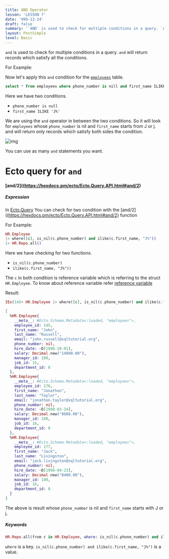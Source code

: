 ```yaml
---
title: AND Operator
lesson: 'LESSON 7'
date: '999-12-24'
draft: false
summary: '`AND` is used to check for multiple conditions in a query. `AND` will return records which satisfy all the conditions.'
layout: PostSimple
level: Basic
---
```


`and` is used to check for multiple conditions in a query. `and` will return records which satisfy all the conditions.

For Example:

Now let's apply this `and` condition for the [`employees`](01.%20Introduction) table.

``` SQL
select * from employees where phone_number is nill and first_name ILIKE 'J%';
```

Here we have two conditions. 

- `phone_number is null`
- `first_name ILIKE 'J%'`

We are using the `and` operator in between the two conditions. So it will look for `employees` whose `phone_number` is nil and `first_name` starts from J or j.  and will return only records which satisfy both sides the condition.

![img](/static/images/Pastedimage20231104154938.png)

You can use as many `and` statements you want.

# Ecto query for `and`

#### [and/2]((https://hexdocs.pm/ecto/Ecto.Query.API.html#and/2)
##### Expression

In [Ecto.Query](https://hexdocs.pm/ecto/Ecto.Query.html) You can check for two condition with the [and/2]((https://hexdocs.pm/ecto/Ecto.Query.API.html#and/2) function

For Example:

``` Elixir
HR.Employee 
|> where([c], is_nil(c.phone_number) and ilike(c.first_name, "J%"))  
|> HR.Repo.all()
```


Here we have checking for two functions. 

-  `is_nil(c.phone_number)` 
- `ilike(c.first_name, "J%"))`

The `c` in both condition is reference variable which is referring to the struct `HR.Employee`.    To know about reference variable refer [reference variable](02.%20Aliases%20in%20Ecto) 

Result:

``` Elixir
IEx(14)> HR.Employee |> where([c], is_nil(c.phone_number) and ilike(c.first_name, "J%")) |> HR.Repo.all()            

[
  %HR.Employee{
    __meta__: #Ecto.Schema.Metadata<:loaded, "employees">,
    employee_id: 145,
    first_name: "John",
    last_name: "Russell",
    email: "john.russell@sqltutorial.org",
    phone_number: nil,
    hire_date: ~D[1996-10-01],
    salary: Decimal.new("14000.00"),
    manager_id: 100,
    job_id: 15,
    department_id: 8
  },
  %HR.Employee{
    __meta__: #Ecto.Schema.Metadata<:loaded, "employees">,
    employee_id: 176,
    first_name: "Jonathon",
    last_name: "Taylor",
    email: "jonathon.taylor@sqltutorial.org",
    phone_number: nil,
    hire_date: ~D[1998-03-24],
    salary: Decimal.new("8600.00"),
    manager_id: 100,
    job_id: 16,
    department_id: 8
  },
  %HR.Employee{
    __meta__: #Ecto.Schema.Metadata<:loaded, "employees">,
    employee_id: 177,
    first_name: "Jack",
    last_name: "Livingston",
    email: "jack.livingston@sqltutorial.org",
    phone_number: nil,
    hire_date: ~D[1998-04-23],
    salary: Decimal.new("8400.00"),
    manager_id: 100,
    job_id: 16,
    department_id: 8
  }
]
```

The above is result whose `phone_number` is nil and `first_name` starts with J or j.


##### Keywords

``` Elixir
HR.Repo.all(from c in HR.Employee, where: is_nil(c.phone_number) and ilike(c.first_name, "J%")) 
```

`where` is a key. `is_nil(c.phone_number) and ilike(c.first_name, "J%")` is a value.